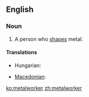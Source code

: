 ==English==

===Noun===
{{en-noun}}

# A person who [[shape]]s metal.

====Translations====
{{trans-top|a person who shapes metal}}
* Hungarian: {{t-|hu|kohász}}
{{trans-mid}}
* [[Macedonian]]: {{t|mk|металец|m|tr=metálec|sc=Cyrl}}
{{trans-bottom}}

[[ko:metalworker]]
[[zh:metalworker]]
